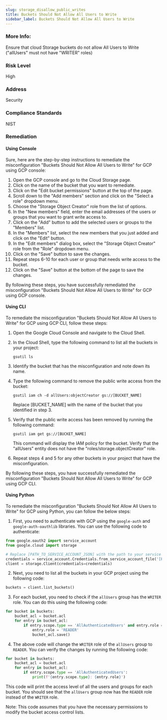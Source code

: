 ```yaml
---
slug: storage_disallow_public_writes
title: Buckets Should Not Allow All Users to Write
sidebar_label: Buckets Should Not Allow All Users to Write
---
```


### More Info:

Ensure that cloud Storage buckets do not allow All Users to Write ("allUsers" must not have "WRITER" roles)

### Risk Level

High

### Address

Security

### Compliance Standards

NIST
### Remediation

#### Using Console

Sure, here are the step-by-step instructions to remediate the misconfiguration "Buckets Should Not Allow All Users to Write" for GCP using GCP console:

1. Open the GCP console and go to the Cloud Storage page.
2. Click on the name of the bucket that you want to remediate.
3. Click on the "Edit bucket permissions" button at the top of the page.
4. Scroll down to the "Add members" section and click on the "Select a role" dropdown menu.
5. Choose the "Storage Object Creator" role from the list of options.
6. In the "New members" field, enter the email addresses of the users or groups that you want to grant write access to.
7. Click on the "Add" button to add the selected users or groups to the "Members" list.
8. In the "Members" list, select the new members that you just added and click on the "Edit" button.
9. In the "Edit members" dialog box, select the "Storage Object Creator" role from the "Role" dropdown menu.
10. Click on the "Save" button to save the changes.
11. Repeat steps 6-10 for each user or group that needs write access to the bucket.
12. Click on the "Save" button at the bottom of the page to save the changes.

By following these steps, you have successfully remediated the misconfiguration "Buckets Should Not Allow All Users to Write" for GCP using GCP console.

#### Using CLI

To remediate the misconfiguration "Buckets Should Not Allow All Users to Write" for GCP using GCP CLI, follow these steps:

1. Open the Google Cloud Console and navigate to the Cloud Shell.

2. In the Cloud Shell, type the following command to list all the buckets in your project:

   ```
   gsutil ls
   ```

3. Identify the bucket that has the misconfiguration and note down its name.

4. Type the following command to remove the public write access from the bucket:

   ```
   gsutil iam ch -d allUsers:objectCreator gs://[BUCKET_NAME]
   ```

   Replace [BUCKET_NAME] with the name of the bucket that you identified in step 3.

5. Verify that the public write access has been removed by running the following command:

   ```
   gsutil iam get gs://[BUCKET_NAME]
   ```

   This command will display the IAM policy for the bucket. Verify that the "allUsers" entity does not have the "roles/storage.objectCreator" role.

6. Repeat steps 4 and 5 for any other buckets in your project that have the misconfiguration.

By following these steps, you have successfully remediated the misconfiguration "Buckets Should Not Allow All Users to Write" for GCP using GCP CLI.

#### Using Python

To remediate the misconfiguration "Buckets Should Not Allow All Users to Write" for GCP using Python, you can follow the below steps:

1. First, you need to authenticate with GCP using the `google-auth` and `google-auth-oauthlib` libraries. You can use the following code to authenticate:

```python
from google.oauth2 import service_account
from google.cloud import storage

# Replace [PATH_TO_SERVICE_ACCOUNT_JSON] with the path to your service account JSON file
credentials = service_account.Credentials.from_service_account_file('[PATH_TO_SERVICE_ACCOUNT_JSON]')
client = storage.Client(credentials=credentials)
```

2. Next, you need to list all the buckets in your GCP project using the following code:

```python
buckets = client.list_buckets()
```

3. For each bucket, you need to check if the `allUsers` group has the `WRITER` role. You can do this using the following code:

```python
for bucket in buckets:
    bucket_acl = bucket.acl
    for entry in bucket_acl:
        if entry.scope.type == 'AllAuthenticatedUsers' and entry.role == 'WRITER':
            entry.role = 'READER'
            bucket_acl.save()
```

4. The above code will change the `WRITER` role of the `allUsers` group to `READER`. You can verify the changes by running the following code:

```python
for bucket in buckets:
    bucket_acl = bucket.acl
    for entry in bucket_acl:
        if entry.scope.type == 'AllAuthenticatedUsers':
            print(f'{entry.scope.type}: {entry.role}')
```

This code will print the access level of all the users and groups for each bucket. You should see that the `allUsers` group now has the `READER` role instead of the `WRITER` role.

Note: This code assumes that you have the necessary permissions to modify the bucket access control lists.



